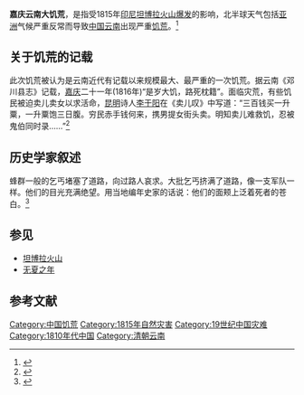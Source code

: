 {{Infobox famine
| name             = 嘉庆云南大饥荒
| native_name      = 
| image            = 
| alt              = 
| caption          = 
| country          = [[大清|大清]]
| location         = [[云南省|云南省]] 
| coordinates      = 
| period           = 1815-1817年
| excess_mortality = 
| from_disease     = 
| total_deaths     = 
| death_rate       = 
| refugees         = 
| observations     = 
| theory           = 
| relief           = 
| food_situation   = 
| demographics     = 
| consequences     = [[大清帝国|大清帝国]]由盛转衰
| memorial         = 
| preceded         = 
| succeeded        = 
}}
'''嘉庆云南大饥荒'''，是指受1815年[[印度尼西亚|印尼]][[坦博拉火山|坦博拉火山]][[1815年坦博拉火山爆发|爆发]]的影响，北半球天气包括[[亚洲|亚洲]]气候严重反常而导致[[中國|中国]][[云南省|云南]]出现严重[[饑荒|饥荒]]。<ref>{{Cite web|title=1816年的低温如何影响全世界 - 先锋话题 - 中国经营网_中国经营报|url=http://www.cb.com.cn/life/2015_0612/1137198_2.html|accessdate=2020-06-22|work=www.cb.com.cn|archive-date=2020-09-25|archive-url=https://web.archive.org/web/20200925114203/http://www.cb.com.cn/life/2015_0612/1137198_2.html|dead-url=no}}</ref>

==关于饥荒的记载==

此次饥荒被认为是云南近代有记载以来规模最大、最严重的一次饥荒。据云南《邓川县志》记载，[[嘉庆|嘉庆]]二十一年(1816年)“是岁大饥，路死枕籍”。面临灾荒，有些饥民被迫卖儿卖女以求活命，[[昆明市|昆明]]诗人[[李于阳|李于阳]]在《卖儿叹》中写道：“三百钱买一升粟，一升粟饱三日腹。穷民赤手钱何来，携男提女街头卖。明知卖儿难救饥，忍被鬼伯同时录……”<ref>{{Cite web|title=嘉庆云南大饥荒与坦博拉火山爆发|url=https://web.archive.org/web/20090326133019/http://www.igsnrr.ac.cn/lwzzImg/1161151232919.pdf|accessdate=|author=|date=|format=|publisher=|language=}}</ref>

==历史学家叙述==
蜂群一般的乞丐堵塞了道路，向过路人哀求。大批乞丐挤满了道路，像一支军队一样。他们的目光充满绝望。用当地编年史家的话说：他们的面颊上泛着死者的苍白。<ref>{{Cite web|title=200年前，那場火山爆發改變了世界|url=https://cn.nytimes.com/lifestyle/20150902/t02summer/zh-hant/|accessdate=2019-07-17|date=2015-09-02|last=Broad2015年9月2日|first=William J.|work=紐約時報中文網|language=zh-hant|archive-date=2020-12-19|archive-url=https://web.archive.org/web/20201219130428/https://cn.nytimes.com/lifestyle/20150902/t02summer/zh-hant/|dead-url=no}}</ref>

==参见==
*[[坦博拉火山|坦博拉火山]]
*[[无夏之年|无夏之年]]

==参考文献==

[[Category:中国饥荒|Category:中国饥荒]]
[[Category:1815年自然灾害|Category:1815年自然灾害]]
[[Category:19世纪中国灾难|Category:19世纪中国灾难]]
[[Category:1810年代中国|Category:1810年代中国]]
[[Category:清朝云南|Category:清朝云南]]